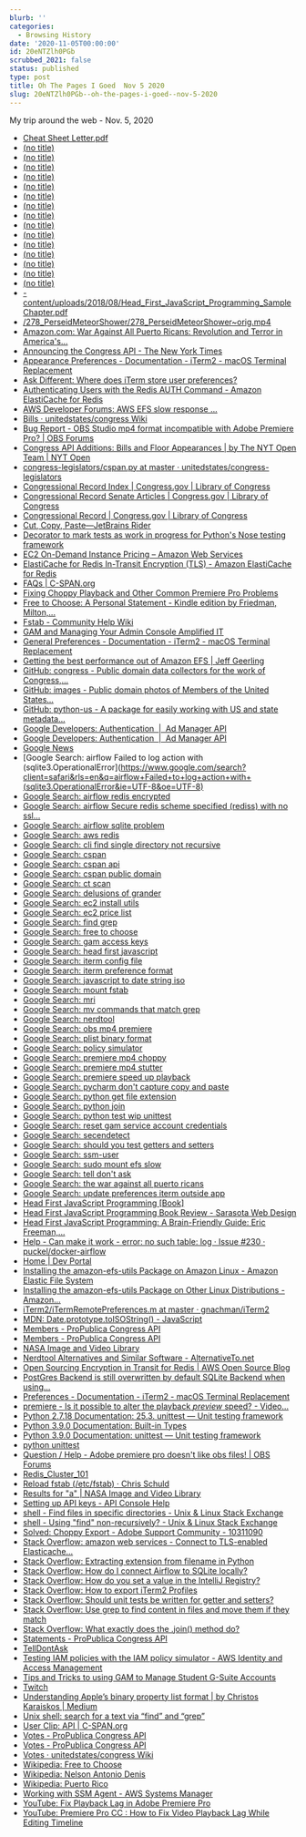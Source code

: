 ```yaml
---
blurb: ''
categories:
  - Browsing History
date: '2020-11-05T00:00:00'
id: 20eNTZlh0PGb
scrubbed_2021: false
status: published
type: post
title: Oh The Pages I Goed  Nov 5 2020
slug: 20eNTZlh0PGb--oh-the-pages-i-goed--nov-5-2020
---
```


My trip around the web - Nov. 5, 2020

- [Cheat Sheet Letter.pdf](https://gamcheatsheet.com/GAM%20Cheat%20Sheet%20Letter.pdf)
- [(no title)](https://images-assets.nasa.gov/video/127_GeminidsDawn/127_GeminidsDawn~orig.mp4)
- [(no title)](https://github.com/unitedstates)
- [(no title)](https://clerk.house.gov/evs/2013/roll202.xml)
- [(no title)](https://theunitedstates.io/)
- [(no title)](https://pinboard.in/u:alanWsmith/t:APIs/)
- [(no title)](https://www.congress.gov/congressional-record/2020/9/29/senate-section/article/S5897-2)
- [(no title)](https://www.c-span.org/about/copyrightsAndLicensing/)
- [(no title)](https://images-assets.nasa.gov/video/40_SmallestTerrestrialPlanet/collection.json)
- [(no title)](https://images-assets.nasa.gov/video/E8_20_Years_of_Science/E8_20_Years_of_Science~orig.mp4)
- [(no title)](https://images-assets.nasa.gov/video/NHQ_2015_1204_TWAN/NHQ_2015_1204_TWAN~orig.mp4)
- [(no title)](https://www.congress.gov/congressional-record)
- [(no title)](https://www.congress.gov/congressional-record/2020/11/2/daily-digest)
- [(no title)](https://www.congress.gov/congressional-record/2020/9/29/senate-section)
- [(no title)](https://www.congress.gov/congressional-record/2020/09/29/senate-section/article/S5895-1)
- [(no title)](https://www.congress.gov/congressional-record/2020/9/29/senate-section/article/S5897-1)
- [-content/uploads/2018/08/Head_First_JavaScript_Programming_SampleChapter.pdf](https://www.programmer-books.com/wp-content/uploads/2018/08/Head_First_JavaScript_Programming_SampleChapter.pdf)
- [/278_PerseidMeteorShower/278_PerseidMeteorShower~orig.mp4](https://images-assets.nasa.gov/video/278_PerseidMeteorShower/278_PerseidMeteorShower~orig.mp4)
- [Amazon.com: War Against All Puerto Ricans: Revolution and Terror in America's...](https://www.amazon.com/dp/B06XBVKX21/ref=dp-kindle-redirect?_encoding=UTF8&btkr=1)
- [Announcing the Congress API - The New York Times](https://open.blogs.nytimes.com/2009/01/08/introducing-the-congress-api/)
- [Appearance Preferences - Documentation - iTerm2 - macOS Terminal Replacement](https://www.iterm2.com/documentation-preferences-appearance.html)
- [Ask Different: Where does iTerm store user preferences?](https://apple.stackexchange.com/questions/140622/where-does-iterm-store-user-preferences)
- [Authenticating Users with the Redis AUTH Command - Amazon ElastiCache for Redis](https://docs.aws.amazon.com/AmazonElastiCache/latest/red-ug/auth.html)
- [AWS Developer Forums: AWS EFS slow response ...](https://forums.aws.amazon.com/thread.jspa?threadID=235976)
- [Bills · unitedstates/congress Wiki](https://github.com/unitedstates/congress/wiki/bills)
- [Bug Report - OBS Studio mp4 format incompatible with Adobe Premiere Pro? | OBS Forums](https://obsproject.com/forum/threads/obs-studio-mp4-format-incompatible-with-adobe-premiere-pro.63864/)
- [Congress API Additions: Bills and Floor Appearances | by The NYT Open Team | NYT Open](https://open.nytimes.com/congress-api-additions-bills-and-floor-appearances-69cc446e806b)
- [congress-legislators/cspan.py at master · unitedstates/congress-legislators](https://github.com/unitedstates/congress-legislators/blob/master/scripts/cspan.py)
- [Congressional Record Index | Congress.gov | Library of Congress](https://www.congress.gov/congressional-record/congressional-record-index)
- [Congressional Record Senate Articles | Congress.gov | Library of Congress](https://www.congress.gov/congressional-record/2020/9/29/senate-section/article/S5895-2)
- [Congressional Record | Congress.gov | Library of Congress](https://www.congress.gov/congressional-record/browse-by-date)
- [Cut, Copy, Paste—JetBrains Rider](https://www.jetbrains.com/help/rider/Cutting_Copying_and_Pasting.html#paste-selected)
- [Decorator to mark tests as work in progress for Python's Nose testing framework](https://gist.github.com/npryce/997195)
- [EC2 On-Demand Instance Pricing – Amazon Web Services](https://aws.amazon.com/ec2/pricing/on-demand/)
- [ElastiCache for Redis In-Transit Encryption (TLS) - Amazon ElastiCache for Redis](https://docs.aws.amazon.com/AmazonElastiCache/latest/red-ug/in-transit-encryption.html#connect-tls)
- [FAQs | C-SPAN.org](https://www.c-span.org/about/faq/)
- [Fixing Choppy Playback and Other Common Premiere Pro Problems](https://blog.frame.io/2019/11/18/diagnosing-premiere-pro-problems-choppy-playback/#Choppy_Playback)
- [Free to Choose: A Personal Statement - Kindle edition by Friedman, Milton,...](https://www.amazon.com/dp/B004MYFLBS/ref=dp-kindle-redirect?_encoding=UTF8&btkr=1)
- [Fstab - Community Help Wiki](https://help.ubuntu.com/community/Fstab)
- [GAM and Managing Your Admin Console Amplified IT](https://www.amplifiedit.com/gam-master/)
- [General Preferences - Documentation - iTerm2 - macOS Terminal Replacement](https://www.iterm2.com/documentation-preferences-general.html)
- [Getting the best performance out of Amazon EFS | Jeff Geerling](https://www.jeffgeerling.com/blog/2018/getting-best-performance-out-amazon-efs)
- [GitHub: congress - Public domain data collectors for the work of Congress,...](https://github.com/unitedstates/congress)
- [GitHub: images - Public domain photos of Members of the United States...](https://github.com/unitedstates/images)
- [GitHub: python-us - A package for easily working with US and state metadata...](https://github.com/unitedstates/python-us)
- [Google Developers: Authentication  |  Ad Manager API](https://developers.google.com/ad-manager/api/authentication)
- [Google Developers: Authentication  |  Ad Manager API](https://developers.google.com/ad-manager/api/start)
- [Google News](https://news.google.com/topstories?hl=en-US&gl=US&ceid=US:en)
- [Google Search: airflow Failed to log action with (sqlite3.OperationalError](https://www.google.com/search?client=safari&rls=en&q=airflow+Failed+to+log+action+with+(sqlite3.OperationalError&ie=UTF-8&oe=UTF-8)
- [Google Search: airflow redis encrypted](https://www.google.com/search?client=safari&rls=en&q=airflow+redis+encrypted&ie=UTF-8&oe=UTF-8)
- [Google Search: airflow Secure redis scheme specified (rediss) with no ssl...](https://www.google.com/search?newwindow=1&client=safari&rls=en&ei=6I-kX6CnN9HI5gKElqm4Bg&q=airflow+Secure+redis+scheme+specified+%28rediss%29+with+no+ssl+options%2C+defaulting+to+insecure+SSL+behaviour.&oq=airflow+Secure+redis+scheme+specified+%28rediss%29+with+no+ssl+options%2C+defaulting+to+insecure+SSL+behaviour.&gs_lcp=CgZwc3ktYWIQAzoECAAQR1D0twxYiNIMYPDSDGgCcAJ4AYABjQGIAfMDkgEDMC40mAEDoAEBqgEHZ3dzLXdpesgBA8ABAQ&sclient=psy-ab&ved=0ahUKEwigu46nzOzsAhVRpFkKHQRLCmcQ4dUDCAw&uact=5)
- [Google Search: airflow sqlite problem](https://www.google.com/search?newwindow=1&client=safari&rls=en&ei=hoSkX6aEIuXR5gLb_ZCwDA&q=airflow+sqlite+problem&oq=airflow+sqlite+problem&gs_lcp=CgZwc3ktYWIQAzIFCCEQoAE6BAgAEEc6BQgAEMkDOgIIADoGCAAQFhAeOgUIIRCrAjoHCCEQChCgAVC2E1iPLmCGMWgBcAJ4AIAB9gKIAYYQkgEHMy4wLjMuM5gBAKABAaoBB2d3cy13aXrIAQjAAQE&sclient=psy-ab&ved=0ahUKEwim37i5wezsAhXlqFkKHds-BMYQ4dUDCAw&uact=5)
- [Google Search: aws redis](https://www.google.com/search?client=safari&rls=en&q=aws+redis&ie=UTF-8&oe=UTF-8)
- [Google Search: cli find single directory not recursive](https://www.google.com/search?newwindow=1&client=safari&rls=en&ei=46-kX_bzBqKK5wKWupywCw&q=cli+find+single+directory+not+recursive&oq=cli+find+single+directory+not+rec&gs_lcp=CgZwc3ktYWIQAxgBMgUIIRCgATIFCCEQoAEyBQghEKABMgUIIRCrAjoECAAQRzoICCEQFhAdEB5Q2C9YzEJgzlJoAHACeACAAYIBiAG7BpIBAzQuNJgBAKABAaoBB2d3cy13aXrIAQjAAQE&sclient=psy-ab)
- [Google Search: cspan](https://www.google.com/search?client=safari&rls=en&q=cspan&ie=UTF-8&oe=UTF-8)
- [Google Search: cspan api](https://www.google.com/search?client=safari&rls=en&q=cspan+api&ie=UTF-8&oe=UTF-8)
- [Google Search: cspan public domain](https://www.google.com/search?client=safari&rls=en&q=cspan+public+domain&ie=UTF-8&oe=UTF-8)
- [Google Search: ct scan](https://www.google.com/search?client=safari&rls=en&q=ct+scan&ie=UTF-8&oe=UTF-8)
- [Google Search: delusions of grander](https://www.google.com/search?client=safari&rls=en&q=delusions+of+grander&ie=UTF-8&oe=UTF-8)
- [Google Search: ec2 install utils](https://www.google.com/search?client=safari&rls=en&q=ec2+install+utils&ie=UTF-8&oe=UTF-8)
- [Google Search: ec2 price list](https://www.google.com/search?client=safari&rls=en&q=ec2+price+list&ie=UTF-8&oe=UTF-8)
- [Google Search: find grep](https://www.google.com/search?client=safari&rls=en&q=find+grep&ie=UTF-8&oe=UTF-8)
- [Google Search: free to choose](https://www.google.com/search?client=safari&rls=en&q=free+to+choose&ie=UTF-8&oe=UTF-8)
- [Google Search: gam access keys](https://www.google.com/search?client=safari&rls=en&q=gam+access+keys&ie=UTF-8&oe=UTF-8)
- [Google Search: head first javascript](https://www.google.com/search?newwindow=1&client=safari&rls=en&ei=4kukX_q8IvKN5wK885_wCQ&q=head+first+javascript&gs_ssp=eJzj4tFP1zc0Si40LjAzrzBg9BLNSE1MUUjLLCouUchKLEssTi7KLCgBANUEDFw&oq=headfirst+javas&gs_lcp=CgZwc3ktYWIQAxgAMgoILhDJAxAKEJMCMgQIABAKMgQIABAKMgQIABAKMgQIABAKMgQIABAKMgQIABAKMgQIABAKMgQIABAKMgQIABAKOgQIABBHOgcIABDJAxBDOgIIADoCCC46BAgAEEM6BggAEAoQQzoFCAAQyQM6BAguEAo6BwgAEMkDEApQ-wxY8BJgwTNoAHACeACAAWGIAcwDkgEBNpgBAKABAaoBB2d3cy13aXrIAQjAAQE&sclient=psy-ab)
- [Google Search: iterm config file](https://www.google.com/search?client=safari&rls=en&q=iterm+config+file&ie=UTF-8&oe=UTF-8)
- [Google Search: iterm preference format](https://www.google.com/search?client=safari&rls=en&q=iterm+preference+format&ie=UTF-8&oe=UTF-8)
- [Google Search: javascript to date string iso](https://www.google.com/search?client=safari&rls=en&q=javascript+to+date+string+iso&ie=UTF-8&oe=UTF-8)
- [Google Search: mount fstab](https://www.google.com/search?client=safari&rls=en&q=mount+fstab&ie=UTF-8&oe=UTF-8)
- [Google Search: mri](https://www.google.com/search?client=safari&rls=en&q=mri&ie=UTF-8&oe=UTF-8)
- [Google Search: mv commands that match grep](https://www.google.com/search?client=safari&rls=en&q=mv+commands+that+match+grep&ie=UTF-8&oe=UTF-8)
- [Google Search: nerdtool](https://www.google.com/search?client=safari&rls=en&q=nerdtool&ie=UTF-8&oe=UTF-8)
- [Google Search: obs mp4 premiere](https://www.google.com/search?client=safari&rls=en&q=obs+mp4+premiere&ie=UTF-8&oe=UTF-8)
- [Google Search: plist binary format](https://www.google.com/search?client=safari&rls=en&q=plist+binary+format&ie=UTF-8&oe=UTF-8)
- [Google Search: policy simulator](https://www.google.com/search?client=safari&rls=en&q=policy+simulator&ie=UTF-8&oe=UTF-8)
- [Google Search: premiere mp4 choppy](https://www.google.com/search?client=safari&rls=en&q=premiere+mp4+choppy&ie=UTF-8&oe=UTF-8)
- [Google Search: premiere mp4 stutter](https://www.google.com/search?client=safari&rls=en&q=premiere+mp4+stutter&ie=UTF-8&oe=UTF-8)
- [Google Search: premiere speed up playback](https://www.google.com/search?newwindow=1&client=safari&rls=en&ei=-zqkX53dK-v25gLq97m4Bg&q=premiere+speed+up+playback&oq=premiere+speed+up+play&gs_lcp=CgZwc3ktYWIQAxgAMgUIABDJAzoECAAQRzoECAAQQzoCCAA6BggAEBYQHlD1dViYemDZhAFoAHACeACAAV6IAZ0DkgEBNZgBAKABAaoBB2d3cy13aXrIAQjAAQE&sclient=psy-ab)
- [Google Search: pycharm don't capture copy and paste](https://www.google.com/search?client=safari&rls=en&q=pycharm+don%27t+capture+copy+and+paste&ie=UTF-8&oe=UTF-8)
- [Google Search: python get file extension](https://www.google.com/search?client=safari&rls=en&q=python+get+file+extension&ie=UTF-8&oe=UTF-8)
- [Google Search: python join](https://www.google.com/search?client=safari&rls=en&q=python+join&ie=UTF-8&oe=UTF-8)
- [Google Search: python test wip unittest](https://www.google.com/search?newwindow=1&client=safari&rls=en&ei=MrmkX9jFDKSA5wLTuanIDw&q=python+test+wip+unittest&oq=python+test+wip+unittest&gs_lcp=CgZwc3ktYWIQAzIICCEQFhAdEB4yCAghEBYQHRAeOgQIABBHOgUIIRCrAjoHCCEQChCgAToFCCEQoAE6CwgAEMkDEAgQDRAeUOF9WI-PAWCzkAFoAHACeACAAckBiAHTB5IBBTcuMS4xmAEAoAEBqgEHZ3dzLXdpesgBCMABAQ&sclient=psy-ab&ved=0ahUKEwjYpvnW8-zsAhUkwFkKHdNcCvkQ4dUDCAw&uact=5)
- [Google Search: reset gam service account credentials](https://www.google.com/search?client=safari&rls=en&q=reset+gam+service+account+credentials&ie=UTF-8&oe=UTF-8)
- [Google Search: secendetect](https://www.google.com/search?client=safari&rls=en&q=secendetect&ie=UTF-8&oe=UTF-8)
- [Google Search: should you test getters and setters](https://www.google.com/search?client=safari&rls=en&q=should+you+test+getters+and+setters&ie=UTF-8&oe=UTF-8)
- [Google Search: ssm-user](https://www.google.com/search?client=safari&rls=en&q=ssm-user&ie=UTF-8&oe=UTF-8)
- [Google Search: sudo mount efs slow](https://www.google.com/search?client=safari&rls=en&q=sudo+mount+efs+slow&ie=UTF-8&oe=UTF-8)
- [Google Search: tell don't ask](https://www.google.com/search?client=safari&rls=en&q=tell+don%27t+ask&ie=UTF-8&oe=UTF-8)
- [Google Search: the war against all puerto ricans](https://www.google.com/search?q=the+war+against+all+puerto+ricans&newwindow=1&client=safari&rls=en&ei=d8-kX5X3Joiy5gLzq6LYBw&start=10&sa=N&ved=2ahUKEwjVjs31iO3sAhUImVkKHfOVCHsQ8NMDegQIHxBB&biw=960&bih=489)
- [Google Search: update preferences iterm outside app](https://www.google.com/search?q=update+preferences+iterm+outside+app&newwindow=1&client=safari&rls=en&ei=_EekX9HpK9Gp5wK07JqgDQ&start=10&sa=N&ved=2ahUKEwjR17_bh-zsAhXR1FkKHTS2BtQQ8NMDegQIDBBE&biw=1189&bih=918)
- [Head First JavaScript Programming [Book]](https://www.oreilly.com/library/view/head-first-javascript/9781449340124/)
- [Head First JavaScript Programming Book Review - Sarasota Web Design](https://www.davidhayden.me/blog/head-first-javascript-programming-book-review)
- [Head First JavaScript Programming: A Brain-Friendly Guide: Eric Freeman,...](https://www.amazon.com/Head-First-JavaScript-Programming-Brain-Friendly/dp/144934013X)
- [Help - Can make it work - error: no such table: log · Issue #230 · puckel/docker-airflow](https://github.com/puckel/docker-airflow/issues/230)
- [Home | Dev Portal](https://developer.nytimes.com/)
- [Installing the amazon-efs-utils Package on Amazon Linux - Amazon Elastic File System](https://docs.aws.amazon.com/efs/latest/ug/installing-amazon-efs-utils.html)
- [Installing the amazon-efs-utils Package on Other Linux Distributions - Amazon...](https://docs.aws.amazon.com/efs/latest/ug/installing-other-distro.html)
- [iTerm2/iTermRemotePreferences.m at master · gnachman/iTerm2](https://github.com/gnachman/iTerm2/blob/master/sources/iTermRemotePreferences.m)
- [MDN: Date.prototype.toISOString() - JavaScript](https://developer.mozilla.org/en-US/docs/Web/JavaScript/Reference/Global_Objects/Date/toISOString)
- [Members - ProPublica Congress API](https://projects.propublica.org/api-docs/congress-api/members/#office-expenses)
- [Members - ProPublica Congress API](https://projects.propublica.org/api-docs/congress-api/members/)
- [NASA Image and Video Library](https://images.nasa.gov/)
- [Nerdtool Alternatives and Similar Software - AlternativeTo.net](https://alternativeto.net/software/nerdtool/)
- [Open Sourcing Encryption in Transit for Redis | AWS Open Source Blog](https://aws.amazon.com/blogs/opensource/open-sourcing-encryption-in-transit-redis/)
- [PostGres Backend is still overwritten by default SQLite Backend when using...](https://github.com/puckel/docker-airflow/issues/426)
- [Preferences - Documentation - iTerm2 - macOS Terminal Replacement](https://www.iterm2.com/documentation-preferences.html)
- [premiere - Is it possible to alter the playback *preview* speed? - Video...](https://video.stackexchange.com/questions/4728/is-it-possible-to-alter-the-playback-preview-speed)
- [Python 2.7.18 Documentation: 25.3. unittest — Unit testing framework](https://docs.python.org/2/library/unittest.html)
- [Python 3.9.0 Documentation: Built-in Types](https://docs.python.org/3/library/stdtypes.html)
- [Python 3.9.0 Documentation: unittest — Unit testing framework](https://docs.python.org/3/library/unittest.html)
- [python unittest](http://xujihui1985.github.io/python/2015/02/21/python-unittest)
- [Question / Help - Adobe premiere pro doesn't like obs files! | OBS Forums](https://obsproject.com/forum/threads/adobe-premiere-pro-doesnt-like-obs-files.119034/)
- [Redis_Cluster_101](https://aws.amazon.com/redis/Redis_Cluster_101/)
- [Reload fstab (/etc/fstab) · Chris Schuld](https://chrisschuld.com/2007/08/reload-fstab-etcfstab/)
- [Results for "a" | NASA Image and Video Library](https://images.nasa.gov/search-results?q=a&page=1&media=video&yearStart=1920&yearEnd=2020)
- [Setting up API keys - API Console Help](https://support.google.com/googleapi/answer/6158862?hl=en)
- [shell - Find files in specific directories - Unix & Linux Stack Exchange](https://unix.stackexchange.com/questions/479349/find-files-in-specific-directories)
- [shell - Using "find" non-recursively? - Unix & Linux Stack Exchange](https://unix.stackexchange.com/questions/298590/using-find-non-recursively)
- [Solved: Choppy Export - Adobe Support Community - 10311090](https://community.adobe.com/t5/premiere-pro/choppy-export/td-p/10311090?page=1)
- [Stack Overflow: amazon web services - Connect to TLS-enabled Elasticache...](https://stackoverflow.com/questions/63995039/connect-to-tls-enabled-elasticache-redis-from-airflow-celery-executor)
- [Stack Overflow: Extracting extension from filename in Python](https://stackoverflow.com/questions/541390/extracting-extension-from-filename-in-python)
- [Stack Overflow: How do I connect Airflow to SQLite locally?](https://stackoverflow.com/questions/53831399/how-do-i-connect-airflow-to-sqlite-locally)
- [Stack Overflow: How do you set a value in the IntelliJ Registry?](https://stackoverflow.com/questions/28415695/how-do-you-set-a-value-in-the-intellij-registry)
- [Stack Overflow: How to export iTerm2 Profiles](https://stackoverflow.com/questions/22943676/how-to-export-iterm2-profiles)
- [Stack Overflow: Should unit tests be written for getter and setters?](https://stackoverflow.com/questions/6197370/should-unit-tests-be-written-for-getter-and-setters)
- [Stack Overflow: Use grep to find content in files and move them if they match](https://stackoverflow.com/questions/91899/use-grep-to-find-content-in-files-and-move-them-if-they-match)
- [Stack Overflow: What exactly does the .join() method do?](https://stackoverflow.com/questions/1876191/what-exactly-does-the-join-method-do)
- [Statements - ProPublica Congress API](https://projects.propublica.org/api-docs/congress-api/statements/)
- [TellDontAsk](https://martinfowler.com/bliki/TellDontAsk.html)
- [Testing IAM policies with the IAM policy simulator - AWS Identity and Access Management](https://docs.aws.amazon.com/IAM/latest/UserGuide/access_policies_testing-policies.html)
- [Tips and Tricks to using GAM to Manage Student G-Suite Accounts](https://www.sps-k12.com/blog/tips-and-tricks-to-using-gam-to-manage-student-g-suite-accounts)
- [Twitch](https://www.twitch.tv/team/livecoders)
- [Understanding Apple’s binary property list format | by Christos Karaiskos | Medium](https://medium.com/@karaiskc/understanding-apples-binary-property-list-format-281e6da00dbd)
- [Unix shell: search for a text via “find” and “grep”](https://2ality.com/2011/10/find-grep.html)
- [User Clip: API | C-SPAN.org](https://www.c-span.org/video/?c4630366/user-clip-api)
- [Votes - ProPublica Congress API](https://projects.propublica.org/api-docs/congress-api/votes/#get-votes-by-type)
- [Votes - ProPublica Congress API](https://projects.propublica.org/api-docs/congress-api/votes/)
- [Votes · unitedstates/congress Wiki](https://github.com/unitedstates/congress/wiki/votes)
- [Wikipedia: Free to Choose](https://en.wikipedia.org/wiki/Free_to_Choose)
- [Wikipedia: Nelson Antonio Denis](https://en.wikipedia.org/wiki/Nelson_Antonio_Denis)
- [Wikipedia: Puerto Rico](https://en.wikipedia.org/wiki/Puerto_Rico)
- [Working with SSM Agent - AWS Systems Manager](https://docs.aws.amazon.com/systems-manager/latest/userguide/ssm-agent.html)
- [YouTube: Fix Playback Lag in Adobe Premiere Pro](https://www.youtube.com/watch?v=OBIpflLe6F0)
- [YouTube: Premiere Pro CC : How to Fix Video Playback Lag While Editing Timeline](https://www.youtube.com/watch?v=LZh1xQIKp9c)
